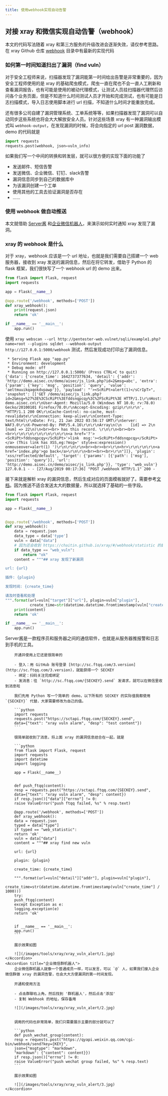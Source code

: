 ```yaml
---
title: 使用webhook实现自动告警
---
```


## 对接 xray 和微信实现自动告警（webhook）

<Warning>本文的代码写法随着 xray 和第三方服务的升级改进会逐渐失效，请仅参考思路。在 xray Github 仓库 [webhook](https://github.com/chaitin/xray/blob/master/webhook/) 目录中有最新的实现代码</Warning>

### 如何第一时间知道扫出了漏洞（find vuln）

对于安全工程师来说，扫描器发现了漏洞能第一时间给出告警是非常重要的，因为安全工程师使用的是 xray 的基础爬虫模式，爬虫一直在爬也不会一直人工刷新和查看漏洞报告，也有可能是使用的被动代理模式，让测试人员挂扫描器代理然后访问各个业务页面，但是不知道什么时间测试人员才开始和完成测试，也有可能是日志扫描模式，导入日志使用脚本进行 url 扫描，不知道什么时间才能重放完成。

还有很多公司自建了漏洞管理系统、工单系统等等，如果扫描器发现了漏洞可以自动同步这些系统也将会大大解放安全人员。针对这些场景 xray 有一种漏洞输出模式叫 `webhook-output`，在发现漏洞的时候，将会向指定的 url post 漏洞数据，demo 的代码就是

```python
import requests
requests.post(webhook, json=vuln_info)
```

如果我们写一个中间的转换和转发层，就可以很方便的实现下面的功能了

- 发送邮件、短信告警
- 发送微信、企业微信、钉钉、slack告警
- 漏洞信息同步到自己的数据库中
- 为该漏洞创建一个工单
- 使用其他的工具去验证漏洞是否存在
- ......

### 使用 webhook 做自动推送
本文就借助 [Server酱](http://sc.ftqq.com/3.version) 和[企业微信机器人](https://work.weixin.qq.com/help?person_id=1&doc_id=13376)，来演示如何实时通知 xray 发现了漏洞。

### xray 的 webhook 是什么
对于 xray，webhook 应该是一个 url 地址，也就是我们需要自己搭建一个 web 服务器，接收到 xray 发送的漏洞信息，然后在将它转发，借助于 Python 的 flask 框架，我们很快写了一个 webhook url 的 demo 出来。

```python
from flask import Flask, request
import requests

app = Flask(__name__)

@app.route('/webhook', methods=['POST'])
def xray_webhook():
    print(request.json)
    return 'ok'

if __name__ == '__main__':
    app.run()
```

使用 `xray webscan --url http://pentester-web.vulnet/sqli/example1.php?name=root --plugins sqldet --webhook-output http://127.0.0.1:5000/webhook` 测试，然后发现成功打印出了漏洞信息。

```shell
 * Serving Flask app "app.py"
 * Environment: development
 * Debug mode: off
 * Running on http://127.0.0.1:5000/ (Press CTRL+C to quit)
{'data': {'create_time': 1642737377634, 'detail': {'addr': 'http://demo.aisec.cn/demo/aisec/js_link.php?id=2&msg=abc', 'extra': {'param': {'key': 'msg', 'position': 'query', 'value': 'aeltmuuikqaqokdvpawp'}}, 'payload': "'><ScRiPt>alert(1)</sCrIpT>", 'snapshot': [['GET /demo/aisec/js_link.php?id=2&msg=%27%3E%3CScRiPt%3Efddsnqpcqy%3C%2FScRiPt%3E HTTP/1.1\r\nHost: demo.aisec.cn\r\nUser-Agent: Mozilla/5.0 (Windows NT 10.0; rv:78.0) Gecko/20100101 Firefox/78.0\r\nAccept-Encoding: gzip\r\n\r\n', "HTTP/1.1 200 OK\r\nCache-Control: no-cache, must-revalidate\r\nConnection: keep-alive\r\nContent-Type: text/html\r\nDate: Fri, 21 Jan 2022 03:56:17 GMT\r\nServer: WAF3.0\r\nX-Powered-By: PHP/5.4.16\r\n\r\nArray\n(\n    [id] => 2\n    [num] => 22\n)\n<br><br> has this record. \r\n\r\n<br><br><br>\r\n\r\n\r\n\r\n\r\n\r\n<a href='?'><ScRiPt>fddsnqpcqy</ScRiPt>'>link  msg:'><ScRiPt>fddsnqpcqy</ScRiPt></a> (This link has XSS,eg:?msg=' style=x:expression() onmouseover=alert(1) ')\r\n\r\n\r\n<br><br><br>\r\n<hr>\r\n\r\n\r\n<a href='index.php'>go back</a>\r\n\r\n<br><br><br>\r\n"]]}, 'plugin': 'xss/reflected/default', 'target': {'params': [{'path': ['msg'], 'position': 'query'}], 'url': 'http://demo.aisec.cn/demo/aisec/js_link.php'}}, 'type': 'web_vuln'}
127.0.0.1 - - [27/Aug/2019 00:17:36] "POST /webhook HTTP/1.1" 200 -
```

接下来就是解析 xray 的漏洞信息，然后生成对应的页面模板就好了。需要参考[文档](/webhook/vuln)。因为推送不适合发送太大的数据量，所以就选择了基础的一些字段。

```python
from flask import Flask, request
import requests

app = Flask(__name__)


@app.route('/webhook', methods=['POST'])
def xray_webhook():
    data = request.json
    data_type = data['type']
    vuln = data["data"]
    # 因为还会收到 https://chaitin.github.io/xray/#/webhook/statistic 的数据
    if data_type == "web_vuln":
        return "ok"
    content = """## xray 发现了新漏洞

url: {url}

插件: {plugin}

发现时间: {create_time}

请及时查看和处理
""".format(url=vuln["target"]["url"], plugin=vuln["plugin"],
           create_time=str(datetime.datetime.fromtimestamp(vuln["create_time"] / 1000)))
    print(content)
    return 'ok'

if __name__ == '__main__':
    app.run()
```

<AccordionGroup>
    <Accordion title="Server 酱">
        Server酱是一款程序员和服务器之间的通信软件，也就是从服务器推报警和日志到手机的工具。

        开通并使用上它还是很简单的

        - 登入：用 GitHub 账号登录 [http://sc.ftqq.com/3.version](http://sc.ftqq.com/3.version)，就能获得一个 SECKEY
        - 绑定：扫码关注完成绑定
        - 发消息：往 `http://sc.ftqq.com/{SECKEY}.send` 发请求，就可以在微信里收到消息啦

        我们先用 Python 写一个简单的 demo，以下所有的 SECKEY 的实际值我都使用 `{SECKEY}` 代替，大家需要修改为自己的值。

        ```python
        import requests
        requests.post("https://sctapi.ftqq.com/{SECKEY}.send",
        data={"text": "xray vuln alarm", "desp": "test content"})
        ```

        很简单就收到了消息，将上面 xray 的漏洞信息结合在一起，就是

        ```python
        from flask import Flask, request
        import requests
        import datetime
        import logging

        app = Flask(__name__)


        def push_ftqq(content):
        resp = requests.post("https://sctapi.ftqq.com/{SECKEY}.send",
        data={"text": "xray vuln alarm", "desp": content})
        if resp.json()["data"]["errno"] != 0:
        raise ValueError("push ftqq failed, %s" % resp.text)

        @app.route('/webhook', methods=['POST'])
        def xray_webhook():
        data = request.json
        typed = data["type"]
        if typed == "web_statistic":
        return 'ok'
        vuln = data["data"]
        content = """## xray find new vuln

        url: {url}

        plugin: {plugin}

        create_time: {create_time}

        """.format(url=vuln["detail"]["addr"], plugin=vuln["plugin"],
        create_time=str(datetime.datetime.fromtimestamp(vuln["create_time"] / 1000)))
        try:
        push_ftqq(content)
        except Exception as e:
        logging.exception(e)
        return 'ok'


        if __name__ == '__main__':
        app.run()
        ```

        展示效果如图

        ![](/images/tools/xray/xray_vuln_alert/1.jpg)
    </Accordion>
    <Accordion title="企业微信群机器人">
        企业微信群机器人就像一个普通成员一样，可以发言，可以 `@` 人，如果我们接入企业微信群做 xray 的漏洞告警，也会大大方便漏洞的第一时间发现。

        开通和使用方法

        - 点击群聊右上角，然后找到 '群机器人'，然后点击'添加'
        - 复制 Webhook 的地址，保存备用

        ![](/images/tools/xray/xray_vuln_alert/2.jpg)


        调用的代码也非常简单，我们只需要展示主要的部分就可以了

        ```python
        def push_wechat_group(content):
        resp = requests.post("https://qyapi.weixin.qq.com/cgi-bin/webhook/send?key={KEY}",
        json={"msgtype": "markdown",
        "markdown": {"content": content}})
        if resp.json()["errno"] != 0:
        raise ValueError("push wechat group failed, %s" % resp.text)
        ```

        展示效果如图

        ![](/images/tools/xray/xray_vuln_alert/3.jpg)
    </Accordion>
</AccordionGroup>
